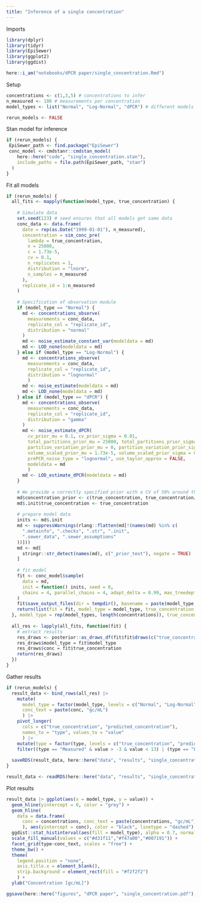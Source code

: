```yaml
---
title: "Inference of a single concentration"
---
```


Imports
```r
library(dplyr)
library(tidyr)
library(EpiSewer)
library(ggplot2)
library(ggdist)
```

```r
here::i_am("notebooks/dPCR paper/single_concentration.Rmd")
```


Setup
```r
concentrations <- c(1,3,5) # concentrations to infer
n_measured <- 100 # measurements per concentration
model_types <- list("Normal", "Log-Normal", "dPCR") # different models to compare
```

```r
rerun_models <- FALSE
```

Stan model for inference
```r
if (rerun_models) {
 EpiSewer_path <- find.package("EpiSewer")
 conc_model <- cmdstanr::cmdstan_model(
    here::here("code", "single_concentration.stan"),
    include_paths = file.path(EpiSewer_path, "stan")
  )
}
```

Fit all models
```r
if (rerun_models) {
  all_fits <- mapply(function(model_type, true_concentration) {
    
    # Simulate data
    set.seed(123) # seed ensures that all models get same data
    conc_data <- data.frame(
      date = rep(as.Date("1999-01-01"), n_measured),
      concentration = sim_conc_pre(
        lambda = true_concentration,
        n = 25000,
        c = 1.73e-5,
        cv = 0.1,
        n_replicates = 1,
        distribution = "lnorm",
        n_samples = n_measured
      ),
      replicate_id = 1:n_measured
    )
    
    # Specification of observation module
    if (model_type == "Normal") {
      md <- concentrations_observe(
        measurements = conc_data,
        replicate_col = "replicate_id",
        distribution = "normal"
      )
      md <- noise_estimate_constant_var(modeldata = md)
      md <- LOD_none(modeldata = md)
    } else if (model_type == "Log-Normal") {
      md <- concentrations_observe(
        measurements = conc_data,
        replicate_col = "replicate_id",
        distribution = "lognormal"
        )
      md <- noise_estimate(modeldata = md)
      md <- LOD_none(modeldata = md)
    } else if (model_type == "dPCR") {
      md <- concentrations_observe(
        measurements = conc_data,
        replicate_col = "replicate_id",
        distribution = "gamma"
      )
      md <- noise_estimate_dPCR(
        cv_prior_mu = 0.1, cv_prior_sigma = 0.01,
        total_partitions_prior_mu = 25000, total_partitions_prior_sigma = 0,
        partition_variation_prior_mu = 0, partition_variation_prior_sigma = 0,
        volume_scaled_prior_mu = 1.73e-5, volume_scaled_prior_sigma = 0,
        prePCR_noise_type = "lognormal", use_taylor_approx = FALSE,
        modeldata = md
        )
      md <- LOD_estimate_dPCR(modeldata = md)
    }
    
    # We provide a correctly specified prior with a CV of 50% around the true value
    md$concentration_prior <- c(true_concentration, true_concentration/2)
    md$.init$true_concentration <- true_concentration
    
    # prepare model data
    inits <- md$.init
    md <- suppressWarnings(rlang::flatten(md[!(names(md) %in% c(
      ".metainfo", ".checks", ".str", ".init",
      ".sewer_data", ".sewer_assumptions"
    ))]))
    md <- md[
      stringr::str_detect(names(md), c("_prior_text"), negate = TRUE)
    ]
    
    # fit model
    fit <- conc_model$sample(
      data = md,
      init = function() inits, seed = 0,
      chains = 4, parallel_chains = 4, adapt_delta = 0.99, max_treedepth = 15
    )
    fit$save_output_files(dir = tempdir(), basename = paste(model_type, true_concentration, sep = "_"))
    return(list(fit = fit, model_type = model_type, true_concentration = true_concentration))
  }, model_type = rep(model_types, length(concentrations)), true_concentration = rep(concentrations, each = length(model_types)), SIMPLIFY = FALSE)
  
  all_res <- lapply(all_fits, function(fit) {
    # extract results
    res_draws <- posterior::as_draws_df(fit$fit$draws(c("true_concentration", "predicted_concentration")))
    res_draws$model_type = fit$model_type
    res_draws$conc = fit$true_concentration
    return(res_draws)
  })
}
```

Gather results
```r
if (rerun_models) {
  result_data <- bind_rows(all_res) |> 
    mutate(
      model_type = factor(model_type, levels = c("Normal", "Log-Normal", "dPCR")),
      conc_text = paste(conc, "gc/mL")
      ) |> 
    pivot_longer(
      cols = c("true_concentration", "predicted_concentration"),
      names_to = "type", values_to = "value"
      ) |> 
    mutate(type = factor(type, levels = c("true_concentration", "predicted_concentration"), labels = c("Estimated", "Measured"))) |> 
    filter((type == "Measured" & value > -3 & value < 13) | (type == "Estimated" & value > 0 & value < 7))
  
  saveRDS(result_data, here::here("data", "results", "single_concentration_results.rds"))
}
```

```r
result_data <- readRDS(here::here("data", "results", "single_concentration_results.rds"))
```

Plot results
```r
result_data |> ggplot(aes(x = model_type, y = value)) +
  geom_hline(yintercept = 0, color = "grey") +
  geom_hline(
    data = data.frame(
      conc = concentrations, conc_text = paste(concentrations, "gc/mL")
      ), aes(yintercept = conc), color = "black", linetype = "dashed") +
  ggdist::stat_histinterval(aes(fill = model_type), alpha = 0.7, normalize = "panels") +
  scale_fill_manual(values = c("#d31f11","#f47a00","#007191")) +
  facet_grid(type~conc_text, scales = "free") +
  theme_bw() +
  theme(
    legend.position = "none",
    axis.title.x = element_blank(),
    strip.background = element_rect(fill = "#f2f2f2")
    ) +
  ylab("Concentration [gc/mL]")

ggsave(here::here("figures", "dPCR paper", "single_concentration.pdf"), width = 10, height = 6)
```

